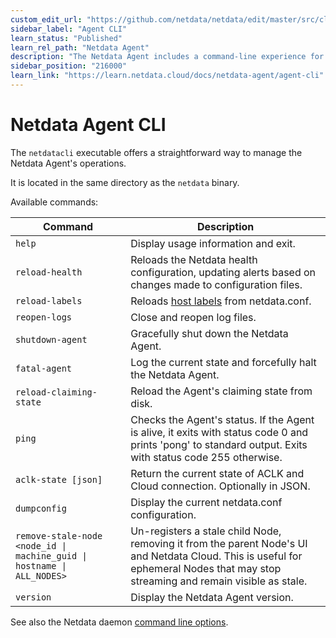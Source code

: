 ```yaml
---
custom_edit_url: "https://github.com/netdata/netdata/edit/master/src/cli/README.md"
sidebar_label: "Agent CLI"
learn_status: "Published"
learn_rel_path: "Netdata Agent"
description: "The Netdata Agent includes a command-line experience for reloading health configuration, reopening log files, halting the daemon, and more."
sidebar_position: "216000"
learn_link: "https://learn.netdata.cloud/docs/netdata-agent/agent-cli"
---
```


# Netdata Agent CLI

The `netdatacli` executable offers a straightforward way to manage the Netdata Agent's operations.

It is located in the same directory as the `netdata` binary.

Available commands:

| Command                                                                | Description                                                                                                                                                                      |
|------------------------------------------------------------------------|----------------------------------------------------------------------------------------------------------------------------------------------------------------------------------|
| `help`                                                                 | Display usage information and exit.                                                                                                                                              |
| `reload-health`                                                        | Reloads the Netdata health configuration, updating alerts based on changes made to configuration files.                                                                          |
| `reload-labels`                                                        | Reloads [host labels](/docs/netdata-agent/configuration/organize-systems-metrics-and-alerts#custom-labels) from netdata.conf.                                                 |
| `reopen-logs`                                                          | Close and reopen log files.                                                                                                                                                      |
| `shutdown-agent`                                                       | Gracefully shut down the Netdata Agent.                                                                                                                                          |
| `fatal-agent`                                                          | Log the current state and forcefully halt the Netdata Agent.                                                                                                                     |
| `reload-claiming-state`                                                | Reload the Agent's claiming state from disk.                                                                                                                                     |
| `ping`                                                                 | Checks the Agent's status. If the Agent is alive, it exits with status code 0 and prints 'pong' to standard output. Exits with status code 255 otherwise.                        |
| `aclk-state [json]`                                                    | Return the current state of ACLK and Cloud connection. Optionally in JSON.                                                                                                       |
| `dumpconfig`                                                           | Display the current netdata.conf configuration.                                                                                                                                  |
| `remove-stale-node <node_id \| machine_guid \| hostname \| ALL_NODES>` | Un-registers a stale child Node, removing it from the parent Node's UI and Netdata Cloud. This is useful for ephemeral Nodes that may stop streaming and remain visible as stale. |
| `version`                                                              | Display the Netdata Agent version.                                                                                                                                               |

See also the Netdata daemon [command line options](/docs/netdata-agent/configuration/netdata-daemon#command-line-options).
